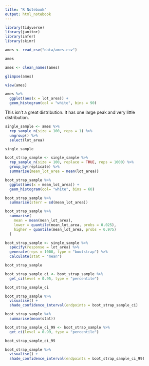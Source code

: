```yaml
---
title: "R Notebook"
output: html_notebook
---
```


```r
library(tidyverse)
library(janitor)
library(infer)
library(skimr)
```

```r
ames <- read_csv("data/ames.csv")

ames
```

```r
ames <- clean_names(ames)
```

```r
glimpse(ames)
```

```r
view(ames)
```


```r
ames %>% 
  ggplot(aes(x = lot_area)) +
  geom_histogram(col = "white", bins = 90)
```


This isn't a great distribution. It has one large peak and very little distribution. 

```r
single_sample <- ames %>% 
  rep_sample_n(size = 100, reps = 1) %>% 
  ungroup() %>% 
  select(lot_area)

single_sample
```

```r
boot_strap_sample <- single_sample %>% 
  rep_sample_n(size = 100, replace = TRUE, reps = 1000) %>% 
  group_by(replicate) %>% 
  summarise(mean_lot_area = mean(lot_area))
```

```r
boot_strap_sample %>% 
  ggplot(aes(x = mean_lot_area)) +
  geom_histogram(col= "white", bins = 60)
```

```r
boot_strap_sample %>% 
  summarise(sterr = sd(mean_lot_area))
```

```r
boot_strap_sample %>% 
  summarise(
    mean = mean(mean_lot_area),
    lower = quantile(mean_lot_area, probs = 0.025),
    higher = quantile(mean_lot_area, probs = 0.975)
  )
```

```r
boot_strap_sample <- single_sample %>% 
  specify(response = lot_area) %>% 
  generate(reps = 1000, type = "bootstrap") %>% 
  calculate(stat = "mean")

boot_strap_sample
```

```r
boot_strap_sample_ci <- boot_strap_sample %>% 
  get_ci(level = 0.95, type = "percentile")

boot_strap_sample_ci
```

```r
boot_strap_sample %>% 
  visualise() +
  shade_confidence_interval(endpoints = boot_strap_sample_ci)
```

```r
boot_strap_sample %>% 
  summarise(mean(stat))
```

```r
boot_strap_sample_ci_99 <- boot_strap_sample %>% 
  get_ci(level = 0.99, type = "percentile")

boot_strap_sample_ci_99
```

```r
boot_strap_sample %>% 
  visualise() +
  shade_confidence_interval(endpoints = boot_strap_sample_ci_99)
```













